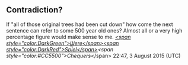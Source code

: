 <article id="47037495" title=Talk:Nokuse Plantation>
	<talkpage id="47037495" title="Talk:Nokuse Plantation">
{{WPFlorida|class=start|importance=low}}
{{WikiProject Protected areas|class=start|importance=low}}
{{Did you know nominations/Nokuse Plantation}}
{{dyktalk|5 August|2015|entry= ... that the '''[[Nokuse Plantation]]''' is the largest privately owned nature preserve in the [[Southeastern United States]]?|nompage=Template:Did you know nominations/Nokuse Plantation}}

==Contradiction?==
If &quot;all of those original trees had been cut down&quot; how come the next sentence can refer to some 500 year old ones? Almost all or a very high percentage figure would make sense to me. ''[[User:WereSpielChequers|&lt;span style=&quot;color:DarkGreen&quot;&gt;Ϣere&lt;/span&gt;]][[User talk:WereSpielChequers|&lt;span style=&quot;color:DarkRed&quot;&gt;Spiel&lt;/span&gt;]]&lt;span style=&quot;color:#CC5500&quot;&gt;Chequers''&lt;/span&gt; 22:47, 3 August 2015 (UTC)
	</talkpage>
</article>